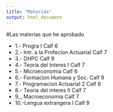 ```yaml
---
title: "Materias"
output: html_document
---
```

#Las materias que he aprobado

* 1.- Progra I                           Calf 6
* 2.- Intr. a la Profecion Actuarial     Calf 7
* 3.- DHPC                               Calf 9
* 4.- Teoria del Interes I               Calf 7
* 5.- Microeconomia                      Calf 6
* 6.- Formacion Humana y Soc.            Calf 9
* 7.- Programacion Actuarial 2           Calf 8
* 8.- Teoria del interes II              Calf 7
* 9._ Macroeconomia                      Calf 7
* 10.-Lengua extrangera I                Calf 9

